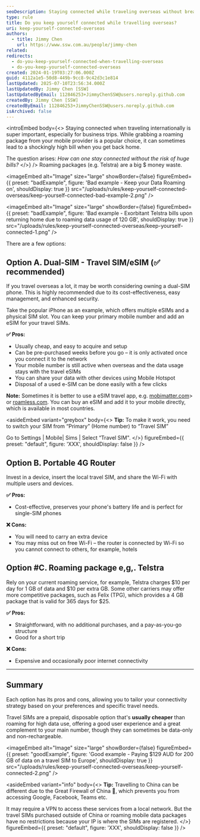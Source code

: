 ```yaml
---
seoDescription: Staying connected while traveling overseas without breaking the bank, explore affordable options like dual-SIM phones, portable routers, and prepaid travel SIMs.
type: rule
title: Do you keep yourself connected while travelling overseas?
uri: keep-yourself-connected-overseas
authors:
  - title: Jimmy Chen
    url: https://www.ssw.com.au/people/jimmy-chen
related:
redirects:
  - do-you-keep-yourself-connected-when-travelling-overseas
  - do-you-keep-yourself-connected-overseas
created: 2024-01-19T03:27:06.000Z
guid: 4112a1e5-50d8-449b-9cc8-9c42d3c1e814
lastUpdated: 2025-07-10T23:56:34.000Z
lastUpdatedBy: Jimmy Chen [SSW]
lastUpdatedByEmail: 112846253+JimmyChenSSW@users.noreply.github.com
createdBy: Jimmy Chen [SSW]
createdByEmail: 112846253+JimmyChenSSW@users.noreply.github.com
isArchived: false
---
```


<introEmbed
  body={<>
Staying connected when traveling internationally is super important, especially for business trips. While grabbing a roaming package from your mobile provider is a popular choice, it can sometimes lead to a shockingly high bill when you get back home.

The question arises: _How can one stay connected without the risk of huge bills?_
  </>}
/>
Roaming packages (e.g. Telstra) are a big $ money waste.

<imageEmbed
  alt="Image"
  size="large"
  showBorder={false}
  figureEmbed={{
    preset: "badExample",
    figure: 'Bad example - Keep your Data Roaming on',
    shouldDisplay: true
  }}
  src="/uploads/rules/keep-yourself-connected-overseas/keep-yourself-connected-bad-example-2.png"
/>

<imageEmbed
  alt="Image"
  size="large"
  showBorder={false}
  figureEmbed={{
    preset: "badExample",
    figure: 'Bad example - Exorbitant Telstra bills upon returning home due to roaming data usage of 120 GB',
    shouldDisplay: true
  }}
  src="/uploads/rules/keep-yourself-connected-overseas/keep-yourself-connected-1.png"
/>

There are a few options:

## Option A. Dual-SIM - Travel SIM/eSIM (✅ recommended)

If you travel overseas a lot, it may be worth considering owning a dual-SIM phone. This is highly recommended due to its cost-effectiveness, easy management, and enhanced security.

Take the popular iPhone as an example, which offers multiple eSIMs and a physical SIM slot. You can keep your primary mobile number and add an eSIM for your travel SIMs.

**✅ Pros:**

* Usually cheap, and easy to acquire and setup
* Can be pre-purchased weeks before you go – it is only activated once you connect it to the network
* Your mobile number is still active when overseas and the data usage stays with the travel eSIMs
* You can share your data with other devices using Mobile Hotspot
* Disposal of a used e-SIM can be done easily with a few clicks

**Note:** Sometimes it is better to use a eSIM travel app, e.g. [mobimatter.com](https://mobimatter.com)> or [roamless.com](https://roamless.com). You can buy an eSIM and add it to your mobile directly, which is available in most countries.

<asideEmbed
  variant="greybox"
  body={<>
    **Tip:** To make it work, you need to switch your SIM from “Primary” (Home number) to “Travel SIM”

Go to Settings | Mobile| Sims | Select “Travel SIM".
  </>}
  figureEmbed={{
    preset: "default",
    figure: 'XXX',
    shouldDisplay: false
  }}
/>

## Option B. Portable 4G Router

Invest in a device, insert the local travel SIM, and share the Wi-Fi with multiple users and devices.

**✅ Pros:**
* Cost-effective, preserves your phone's battery life and is perfect for single-SIM phones

**❌ Cons:**
* You will need to carry an extra device
* You may miss out on free Wi-Fi – the router is connected by Wi-Fi so you cannot connect to others, for example, hotels

## Option #C. Roaming package e,g,. Telstra

Rely on your current roaming service, for example, Telstra charges $10 per day for 1 GB of data and $10 per extra GB. Some other carriers may offer more competitive packages, such as Felix (TPG), which provides a 4 GB package that is valid for 365 days for $25.

**✅ Pros:**
* Straightforward, with no additional purchases, and a pay-as-you-go structure
* Good for a short trip

**❌ Cons:**
* Expensive and occasionally poor internet connectivity

---

## Summary

Each option has its pros and cons, allowing you to tailor your connectivity strategy based on your preferences and specific travel needs.

Travel SIMs are a prepaid, disposable option that's **usually cheaper** than roaming for high data use, offering a good user experience and a great complement to your main number, though they can sometimes be data-only and non-rechargeable.

<imageEmbed
  alt="Image"
  size="large"
  showBorder={false}
  figureEmbed={{
    preset: "goodExample",
    figure: 'Good example - Paying $129 AUD for 200 GB of data on a travel SIM to Europe',
    shouldDisplay: true
  }}
  src="/uploads/rules/keep-yourself-connected-overseas/keep-yourself-connected-2.png"
/>

<asideEmbed
  variant="info"
  body={<>
    **Tip:** Travelling to China can be different due to the Great Firewall of China 🧱, which prevents you from accessing Google, Facebook, Teams etc.

It may require a VPN to access these services from a local network. But the travel SIMs purchased outside of China or roaming mobile data packages have no restrictions because your IP is where the SIMs are registered.
  </>}
  figureEmbed={{
    preset: "default",
    figure: 'XXX',
    shouldDisplay: false
  }}
/>
